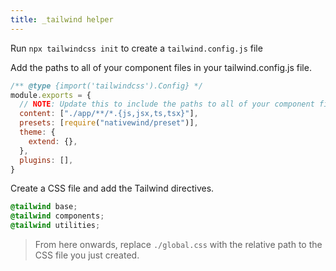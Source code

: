```yaml
---
title: _tailwind helper
---
```

Run `npx tailwindcss init` to create a `tailwind.config.js` file

Add the paths to all of your component files in your tailwind.config.js file.

```js title="tailwind.config.js"
/** @type {import('tailwindcss').Config} */
module.exports = {
  // NOTE: Update this to include the paths to all of your component files.
  content: ["./app/**/*.{js,jsx,ts,tsx}"],
  presets: [require("nativewind/preset")],
  theme: {
    extend: {},
  },
  plugins: [],
}
```

Create a CSS file and add the Tailwind directives.

```css title="global.css"
@tailwind base;
@tailwind components;
@tailwind utilities;
```

> From here onwards, replace `./global.css` with the relative path to the CSS file you just created.